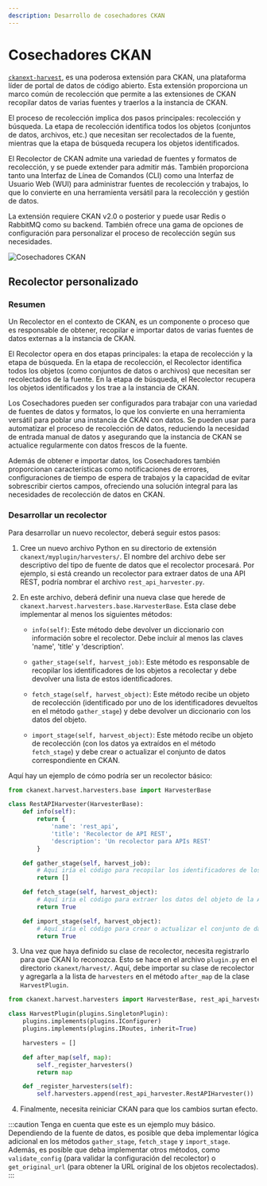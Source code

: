 ```yaml
---
description: Desarrollo de cosechadores CKAN
---
```


# Cosechadores CKAN
[`ckanext-harvest`](https://github.com/ckan/ckanext-harvest), es una poderosa extensión para CKAN, una plataforma líder de portal de datos de código abierto. Esta extensión proporciona un marco común de recolección que permite a las extensiones de CKAN recopilar datos de varias fuentes y traerlos a la instancia de CKAN.

El proceso de recolección implica dos pasos principales: recolección y búsqueda. La etapa de recolección identifica todos los objetos (conjuntos de datos, archivos, etc.) que necesitan ser recolectados de la fuente, mientras que la etapa de búsqueda recupera los objetos identificados.

El Recolector de CKAN admite una variedad de fuentes y formatos de recolección, y se puede extender para admitir más. También proporciona tanto una Interfaz de Línea de Comandos (CLI) como una Interfaz de Usuario Web (WUI) para administrar fuentes de recolección y trabajos, lo que lo convierte en una herramienta versátil para la recolección y gestión de datos.

La extensión requiere CKAN v2.0 o posterior y puede usar Redis o RabbitMQ como su backend. También ofrece una gama de opciones de configuración para personalizar el proceso de recolección según sus necesidades.

![Cosechadores CKAN](/img/ckan-docker/ckan-harvesters.png)

## Recolector personalizado
### Resumen
Un Recolector en el contexto de CKAN, es un componente o proceso que es responsable de obtener, recopilar e importar datos de varias fuentes de datos externas a la instancia de CKAN.

El Recolector opera en dos etapas principales: la etapa de recolección y la etapa de búsqueda. En la etapa de recolección, el Recolector identifica todos los objetos (como conjuntos de datos o archivos) que necesitan ser recolectados de la fuente. En la etapa de búsqueda, el Recolector recupera los objetos identificados y los trae a la instancia de CKAN.

Los Cosechadores pueden ser configurados para trabajar con una variedad de fuentes de datos y formatos, lo que los convierte en una herramienta versátil para poblar una instancia de CKAN con datos. Se pueden usar para automatizar el proceso de recolección de datos, reduciendo la necesidad de entrada manual de datos y asegurando que la instancia de CKAN se actualice regularmente con datos frescos de la fuente.

Además de obtener e importar datos, los Cosechadores también proporcionan características como notificaciones de errores, configuraciones de tiempo de espera de trabajos y la capacidad de evitar sobrescribir ciertos campos, ofreciendo una solución integral para las necesidades de recolección de datos en CKAN.

### Desarrollar un recolector
Para desarrollar un nuevo recolector, deberá seguir estos pasos:

1. Cree un nuevo archivo Python en su directorio de extensión `ckanext/myplugin/harvesters/`. El nombre del archivo debe ser descriptivo del tipo de fuente de datos que el recolector procesará. Por ejemplo, si está creando un recolector para extraer datos de una API REST, podría nombrar el archivo `rest_api_harvester.py`.

2. En este archivo, deberá definir una nueva clase que herede de `ckanext.harvest.harvesters.base.HarvesterBase`. Esta clase debe implementar al menos los siguientes métodos:

   - `info(self)`: Este método debe devolver un diccionario con información sobre el recolector. Debe incluir al menos las claves 'name', 'title' y 'description'.

   - `gather_stage(self, harvest_job)`: Este método es responsable de recopilar los identificadores de los objetos a recolectar y debe devolver una lista de estos identificadores.

   - `fetch_stage(self, harvest_object)`: Este método recibe un objeto de recolección (identificado por uno de los identificadores devueltos en el método `gather_stage`) y debe devolver un diccionario con los datos del objeto.

   - `import_stage(self, harvest_object)`: Este método recibe un objeto de recolección (con los datos ya extraídos en el método `fetch_stage`) y debe crear o actualizar el conjunto de datos correspondiente en CKAN.

Aquí hay un ejemplo de cómo podría ser un recolector básico:

```python
from ckanext.harvest.harvesters.base import HarvesterBase

class RestAPIHarvester(HarvesterBase):
    def info(self):
        return {
            'name': 'rest_api',
            'title': 'Recolector de API REST',
            'description': 'Un recolector para APIs REST'
        }

    def gather_stage(self, harvest_job):
        # Aquí iría el código para recopilar los identificadores de los objetos a recolectar de la API REST.
        return []

    def fetch_stage(self, harvest_object):
        # Aquí iría el código para extraer los datos del objeto de la API REST.
        return True

    def import_stage(self, harvest_object):
        # Aquí iría el código para crear o actualizar el conjunto de datos en CKAN.
        return True
```

3. Una vez que haya definido su clase de recolector, necesita registrarlo para que CKAN lo reconozca. Esto se hace en el archivo `plugin.py` en el directorio `ckanext/harvest/`. Aquí, debe importar su clase de recolector y agregarla a la lista de `harvesters` en el método `after_map` de la clase `HarvestPlugin`.

```python
from ckanext.harvest.harvesters import HarvesterBase, rest_api_harvester

class HarvestPlugin(plugins.SingletonPlugin):
    plugins.implements(plugins.IConfigurer)
    plugins.implements(plugins.IRoutes, inherit=True)

    harvesters = []

    def after_map(self, map):
        self._register_harvesters()
        return map

    def _register_harvesters(self):
        self.harvesters.append(rest_api_harvester.RestAPIHarvester())
```

4. Finalmente, necesita reiniciar CKAN para que los cambios surtan efecto.

:::caution
Tenga en cuenta que este es un ejemplo muy básico. Dependiendo de la fuente de datos, es posible que deba implementar lógica adicional en los métodos `gather_stage`, `fetch_stage` y `import_stage`. Además, es posible que deba implementar otros métodos, como `validate_config` (para validar la configuración del recolector) o `get_original_url` (para obtener la URL original de los objetos recolectados).
:::